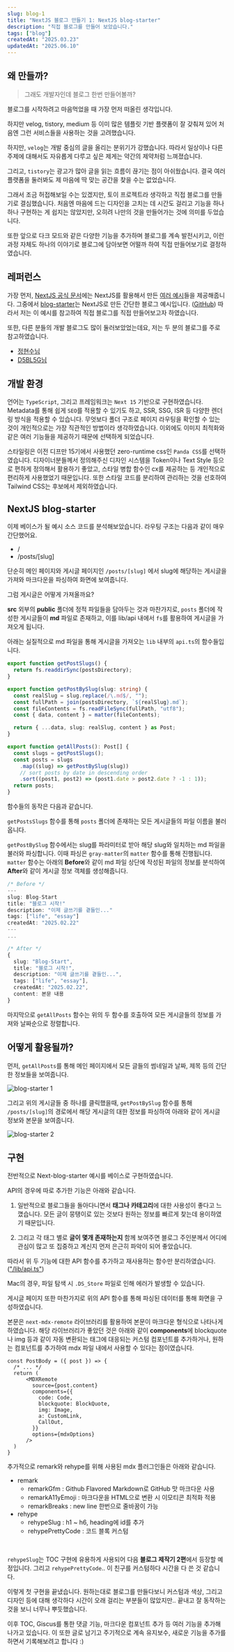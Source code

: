 ```yaml
---
slug: blog-1
title: "NextJS 블로그 만들기 1: NextJS blog-starter"
description: "직접 블로그를 만들어 보았습니다."
tags: ["blog"]
createdAt: "2025.03.23"
updatedAt: "2025.06.10"
---
```


## 왜 만들까?

> 그래도 개발자인데 블로그 한번 만들어볼까?

블로그를 시작하려고 마음먹었을 때 가장 먼저 떠올린 생각입니다.

하지만 velog, tistory, medium 등 이미 많은 템플릿 기반 플랫폼이 잘 갖춰져 있어 처음엔 그런 서비스들을 사용하는 것을 고려했습니다.

하지만, `velog`는 개발 중심의 글을 올리는 분위기가 강했습니다.
따라서 일상이나 다른 주제에 대해서도 자유롭게 다루고 싶은 제게는 약간의 제약처럼 느껴졌습니다.

그리고, `tistory`는 광고가 많아 글을 읽는 흐름이 끊기는 점이 아쉬웠습니다.
결국 여러 플랫폼을 둘러봐도 제 마음에 딱 맞는 공간을 찾을 수는 없었습니다.

그래서 조금 허접해보일 수는 있겠지만, 토이 프로젝트라 생각하고 직접 블로그를 만들기로 결심했습니다.
처음엔 마음에 드는 디자인을 고치는 데 시간도 걸리고 기능을 하나하나 구현하는 게 쉽지는 않았지만, 오히려 나만의 것을 만들어가는 것에 의미를 두었습니다.

또한 앞으로 다크 모드와 같은 다양한 기능을 추가하며 블로그를 계속 발전시키고, 이런 과정 자체도 하나의 이야기로 블로그에 담아보면 어떨까 하여 직접 만들어보기로 결정하였습니다.

## 레퍼런스

가장 먼저, [NextJS 공식 문서](https://nextjs.org/)에는 NextJS를 활용해서 만든 [여러 예시](https://github.com/vercel/next.js/tree/canary/examples)들을 제공해줍니다.
그중에서 [blog-starter](https://next-blog-starter.vercel.app/)는 NextJS로 만든 간단한 블로그 예시입니다. ([GitHub](https://github.com/vercel/next.js/tree/canary/examples/blog-starter))
따라서 저는 이 예시를 참고하여 직접 블로그를 직접 만들어보고자 하였습니다.

또한, 다른 분들의 개발 블로그도 많이 둘러보았었는데요,
저는 두 분의 블로그를 주로 참고하였습니다.

- [정현수님](https://junghyeonsu.com/)
- [D5BL5G님](https://d5br5.dev/blog/nextjs_blog/setup#1-nextjs)

## 개발 환경

언어는 `TypeScript`, 그리고 프레임워크는 `Next 15` 기반으로 구현하였습니다.
Metadata를 통해 쉽게 `SEO`를 적용할 수 있기도 하고, SSR, SSG, ISR 등 다양한 렌더링 방식을 적용할 수 있습니다.
무엇보다 폴더 구조로 페이지 라우팅을 확인할 수 있는 것이 개인적으로는 가장 직관적인 방법이라 생각하였습니다.
이외에도 이미지 최적화와 같은 여러 기능들을 제공하기 때문에 선택하게 되었습니다.

스타일링은 이전 디프만 15기에서 사용했던 zero-runtime css인 `Panda CSS`를 선택하였습니다.
디자이너분들께서 정의해주신 디자인 시스템을 Token이나 Text Style 등으로 편하게 정의해서 활용하기 좋았고, 스타일 병합 함수인 cx를 제공하는 등 개인적으로 편리하게 사용했었기 때문입니다.
또한 스타일 코드를 분리하여 관리하는 것을 선호하여 Tailwind CSS는 후보에서 제외하였습니다.

## NextJS blog-starter

이제 베이스가 될 예시 소스 코드를 분석해보았습니다.
라우팅 구조는 다음과 같이 매우 간단했어요.

- /
- /posts/[slug]

단순히 메인 페이지와 게시글 페이지인 `/posts/[slug]` 에서 slug에 해당하는 게시글을 가져와 마크다운을 파싱하여 화면에 보여줍니다.

그럼 게시글은 어떻게 가져올까요?

**src** 외부의 **public** 폴더에 정적 파일들을 담아두는 것과 마찬가지로, `posts` 폴더에 작성한 게시글들이 **md** 파일로 존재하고, 이를 lib/api 내에서 `fs`를 활용하여 게시글을 가져오게 됩니다.

아래는 실질적으로 md 파일을 통해 게시글을 가져오는 `lib` 내부의 `api.ts`의 함수들입니다.

```ts {1,5,14}
export function getPostSlugs() {
  return fs.readdirSync(postsDirectory);
}

export function getPostBySlug(slug: string) {
  const realSlug = slug.replace(/\.md$/, "");
  const fullPath = join(postsDirectory, `${realSlug}.md`);
  const fileContents = fs.readFileSync(fullPath, "utf8");
  const { data, content } = matter(fileContents);

  return { ...data, slug: realSlug, content } as Post;
}

export function getAllPosts(): Post[] {
  const slugs = getPostSlugs();
  const posts = slugs
    .map((slug) => getPostBySlug(slug))
    // sort posts by date in descending order
    .sort((post1, post2) => (post1.date > post2.date ? -1 : 1));
  return posts;
}
```

함수들의 동작은 다음과 같습니다.

`getPostsSlugs` 함수를 통해 `posts` 폴더에 존재하는 모든 게시글들의 파일 이름을 불러옵니다.

`getPostBySlug` 함수에서는 slug를 파라미터로 받아 해당 slug와 일치하는 md 파일을 불러와 파싱합니다.
이때 파싱은 `gray-matter`의 `matter` 함수를 통해 진행됩니다.
`matter` 함수는 아래의 **Before**와 같이 md 파일 상단에 작성된 파일의 정보를 분석하여 **After**와 같이 게시글 정보 객체를 생성해줍니다.

```ts
/* Before */
---
slug: Blog-Start
title: "블로그 시작!"
description: "이제 글쓰기를 곁들인..."
tags: ["life", "essay"]
createdAt: "2025.02.22"
---
...

/* After */
{
  slug: "Blog-Start",
  title: "블로그 시작!",
  description: "이제 글쓰기를 곁들인...",
  tags: ["life", "essay"],
  createdAt: "2025.02.22",
  content: 본문 내용
}
```

마지막으로 `getAllPosts` 함수는 위의 두 함수를 호출하여 모든 게시글들의 정보를 가져와 날짜순으로 정렬합니다.

## 어떻게 활용될까?

먼저, `getAllPosts`를 통해 메인 페이지에서 모든 글들의 썸네일과 날짜, 제목 등의 간단한 정보들을 보여줍니다.

![blog-starter 1](/post-images/blog-1/1.png)

그리고 위의 게시글들 중 하나를 클릭했을때, `getPostBySlug` 함수를 통해 `/posts/[slug]`의 경로에서 해당 게시글의 대한 정보를 파싱하여 아래와 같이 게시글 정보와 본문을 보여줍니다.

![blog-starter 2](/post-images/blog-1/2.png)

## 구현

전반적으로 Next-blog-starter 예시를 베이스로 구현하였습니다.

API의 경우에 따로 추가한 기능은 아래와 같습니다.

1. 일반적으로 블로그들을 돌아다니면서 **태그나 카테고리**에 대한 사용성이 좋다고 느꼈습니다.
모든 글이 뭉탱이로 있는 것보다 원하는 정보를 빠르게 찾는데 용이하였기 때문입니다.

2. 그리고 각 태그 별로 **글이 몇개 존재하는지** 함께 보여주면 블로그 주인분께서 어디에 관심이 많고 또 집중하고 계신지 먼저 은근히 파악이 되어 좋았습니다.

따라서 위 두 기능에 대한 API 함수를 추가하고 재사용하는 함수만 분리하였습니다. (["/lib/api.ts"](https://github.com/hjy0951/heojoooon.dev/blob/main/src/lib/api.ts))

<CallOut type="warn">Mac의 경우, 파일 탐색 시 `.DS_Store` 파일로 인해 에러가 발생할 수 있습니다.</CallOut>

게시글 페이지 또한 마찬가지로 위의 API 함수를 통해 파싱된 데이터를 통해 화면을 구성하였습니다.

본문은 `next-mdx-remote` 라이브러리를 활용하여 본문이 마크다운 형식으로 나타나게 하였습니다.
해당 라이브러리가 좋았던 것은 아래와 같이 **components**에 blockquote나 img 등과 같이 자동 변환되는 태그에 대응되는 커스텀 컴포넌트를 추가하거나, 원하는 컴포넌트를 추가하여 mdx 파일 내에서 사용할 수 있다는 점이였습니다.

```tsx
const PostBody = ({ post }) => {
  /* ... */
  return (
      <MDXRemote
        source={post.content}
        components={{
          code: Code,
          blockquote: BlockQuote,
          img: Image,
          a: CustomLink,
          CallOut,
        }}
        options={mdxOptions}
      />
  )
}
```

추가적으로 remark와 rehype를 위해 사용된 mdx 플러그인들은 아래와 같습니다.

- remark
  - remarkGfm :  Github Flavored Markdown로 GitHub 맛 마크다운 사용
  - remarkA11yEmoji : 마크다운을 HTML으로 변환 시 이모티콘 최적화 적용
  - remarkBreaks : new line 한번으로 줄바꿈이 가능
- rehype
  - rehypeSlug : h1 ~ h6, heading에 id를 추가
  - rehypePrettyCode : 코드 블록 커스텀

<br/>

`rehypeSlug`는 TOC 구현에 유용하게 사용되어 다음 **블로그 제작기 2편**에서 등장할 예정입니다.
그리고 `rehypePrettyCode`.. 이 친구를 커스텀하다 시간을 다 쓴 것 같습니다.

이렇게 첫 구현을 끝냈습니다.
원하는대로 블로그를 만들다보니 커스텀과 색상, 그리고 디자인 등에 대해 생각하다 시간이 오래 걸리는 부분들이 많았지만..
끝내고 잘 동작하는 것을 보니 너무나 뿌듯했습니다.

이후 TOC, Giscus를 통한 댓글 기능, 마크다운 컴포넌트 추가 등 여러 기능을 추가해 나가고 있습니다.
이 또한 글로 남기고 주기적으로 계속 유지보수, 새로운 기능을 추가를 하면서 기록해보려고 합니다 :)